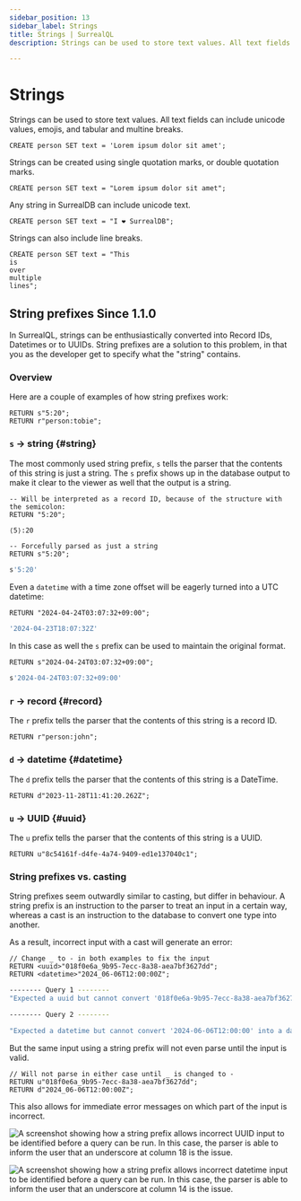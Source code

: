 ```yaml
---
sidebar_position: 13
sidebar_label: Strings
title: Strings | SurrealQL
description: Strings can be used to store text values. All text fields can include unicode values, emojis, and tabular and multine breaks.

---
```


# Strings

Strings can be used to store text values. All text fields can include unicode values, emojis, and tabular and multine breaks.

```surql
CREATE person SET text = 'Lorem ipsum dolor sit amet';
```

Strings can be created using single quotation marks, or double quotation marks.

```surql
CREATE person SET text = "Lorem ipsum dolor sit amet";
```

Any string in SurrealDB can include unicode text.

```surql
CREATE person SET text = "I ❤️ SurrealDB";
```

Strings can also include line breaks.

```surql
CREATE person SET text = "This
is
over
multiple
lines";
```

## String prefixes <l className='purple'>Since 1.1.0</l>

In SurrealQL, strings can be enthusiastically converted into Record IDs, Datetimes or to UUIDs. 
String prefixes are a solution to this problem, in that you as the developer get to specify what the "string" contains.

### Overview

Here are a couple of examples of how string prefixes work:

```surql
RETURN s"5:20";
RETURN r"person:tobie";
```

### `s` -> string {#string}

The most commonly used string prefix, `s` tells the parser that the contents of this string is just a string. The `s` prefix shows up in the database output to make it clear to the viewer as well that the output is a string.

```surql
-- Will be interpreted as a record ID, because of the structure with the semicolon:
RETURN "5:20";
```

```bash title="Response"
⟨5⟩:20
```

```surql
-- Forcefully parsed as just a string
RETURN s"5:20";
```

```bash title="Response"
s'5:20'
```

Even a `datetime` with a time zone offset will be eagerly turned into a UTC datetime:

```surql
RETURN "2024-04-24T03:07:32+09:00";
```

```bash title="UTC output instead of +09:00 timezone"
'2024-04-23T18:07:32Z'
```

In this case as well the `s` prefix can be used to maintain the original format.

```surql
RETURN s"2024-04-24T03:07:32+09:00";
```

```bash title="Response"
s'2024-04-24T03:07:32+09:00'
```

### `r` -> record {#record}

The `r` prefix tells the parser that the contents of this string is a record ID.

```surql
RETURN r"person:john";
```

### `d` -> datetime {#datetime}

The `d` prefix tells the parser that the contents of this string is a DateTime.

```surql
RETURN d"2023-11-28T11:41:20.262Z";
```

### `u` -> UUID {#uuid}

The `u` prefix tells the parser that the contents of this string is a UUID.

```surql
RETURN u"8c54161f-d4fe-4a74-9409-ed1e137040c1";
```

### String prefixes vs. casting

String prefixes seem outwardly similar to casting, but differ in behaviour. A string prefix is an instruction to the parser to treat an input in a certain way, whereas a cast is an instruction to the database to convert one type into another.

As a result, incorrect input with a cast will generate an error:

```surql
// Change _ to - in both examples to fix the input
RETURN <uuid>"018f0e6a_9b95-7ecc-8a38-aea7bf3627dd";
RETURN <datetime>"2024_06-06T12:00:00Z";
```

```bash title="Response"
-------- Query 1 --------
"Expected a uuid but cannot convert '018f0e6a-9b95-7ecc-8a38-aea7bf3627d' into a uuid"

-------- Query 2 --------

"Expected a datetime but cannot convert '2024-06-06T12:00:00' into a datetime"
```

But the same input using a string prefix will not even parse until the input is valid.

```surql
// Will not parse in either case until _ is changed to -
RETURN u"018f0e6a_9b95-7ecc-8a38-aea7bf3627dd";
RETURN d"2024_06-06T12:00:00Z";
```

This also allows for immediate error messages on which part of the input is incorrect.

![A screenshot showing how a string prefix allows incorrect UUID input to be identified before a query can be run. In this case, the parser is able to inform the user that an underscore at column 18 is the issue.](parse_error_1.png)

![A screenshot showing how a string prefix allows incorrect datetime input to be identified before a query can be run. In this case, the parser is able to inform the user that an underscore at column 14 is the issue.](parse_error_2.png)
